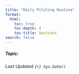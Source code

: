 ```yaml
---
title: "Daily Piloting Routine"
format:
  html:
    toc: true
    toc-depth: 4
    toc-title: Sections
search: false
---
```


##### Topic: 

*Last Updated `{r} Sys.Date()`*

